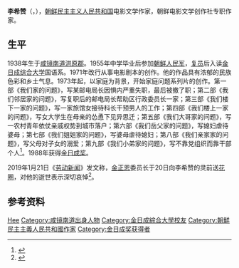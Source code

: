 {{人物信息框
| 姓名     = 李希赞
| 性别     = 男
| 出生日期 = 1938年4月10日
| 出生地点 = {{KOR-JPN}}[[咸镜南道|咸镜南道]][[洪原郡|洪原郡]]
| 逝世日期 = {{Dda|2019|1|20|1938|4|10}}
| 逝世地点 = {{PRK}}[[平壤市|平壤市]]
| 国籍     = {{DPRK}}
| 政党     = {{WPK}}
| 职业     = 电影文学作家
| 奖项     = [[金日成奖|金日成奖]]
| 母校     = [[金日成综合大学|金日成综合大学]]
}}
'''李希赞'''（{{kor|이희찬|李希贊|Lee Hee-chan}}，{{bd|1938年|4月10日|2019年|1月|catIdx=Lee}}），[[朝鲜民主主义人民共和国|朝鲜民主主义人民共和国]]电影文学作家，朝鲜电影文学创作社专职作家。

==生平==
1938年生于[[咸镜南道|咸镜南道]][[洪原郡|洪原郡]]。1955年中学毕业后参加[[朝鲜人民军|朝鲜人民军]]，[[复员|复员]]后入读[[金日成综合大学|金日成综合大学]]国语系。1971年改行从事电影剧本的创作。他的作品具有浓郁的民族色彩和乡土气息。1973年起，以家庭为背景，开始家庭问题系列片的创作。第一部《我们家的问题》，写某邮电局长因惧内严重失职，最后被撤了职；第二部《我们邻居家的问题》，写复职后的邮电局长帮助区行政委员长一家；第三部《我们楼下一家的问题》，写一家旅馆女接待科长干预男人的工作；第四部《我们楼上一家的问题》，写女大学生在母亲的怂恿下见异思迁；第五部《我们大哥家的问题》，写一农村青年依仗亲戚权势到城市落户；第六部《我们岳父家的问题》，写媳妇虐待婆母；第七部《我们姐姐家的问题》，写婆母虐待媳妇；第八部《我们亲家家的问题》，写父母对子女的溺爱；第九部《我们小弟家的问题》，写不靠党组织而靠干部个人<ref>{{cite news |author=周必忠 |title=让人们笑着同过去告别 |work=[[人民日报|人民日报]] |date=1987-02-16 |page=7}}</ref>。1988年获得[[金日成奖|金日成奖]]。

2019年1月21日《[[劳动新闻|劳动新闻]]》发文称，[[金正恩|金正恩]]委员长于20日向李希赞的灵前送[[花圈|花圈]]，对他的逝世表示深切哀悼<ref>{{cite web |title=金正恩同志向一作家灵前送花圈 |url=http://www.rodong.rep.kp/cn/index.php?strPageID=SF01_02_01&newsID=2019-01-21-0004 |publisher=[[劳动新闻|劳动新闻]] |archiveurl=https://web.archive.org/web/20190124234459/http://www.rodong.rep.kp/cn/index.php?strPageID=SF01_02_01&newsID=2019-01-21-0004 |archivedate=2020-09-28 |date=2019-01-21}}</ref>。
==参考资料==
{{reflist}}
{{Authority control}}
{{DEFAULTSORT:Lee, Hee-chan}}
[[Category:李姓|Hee]]
[[Category:咸镜南道出身人物|Category:咸镜南道出身人物]]
[[Category:金日成綜合大學校友|Category:金日成綜合大學校友]]
[[Category:朝鮮民主主義人民共和國作家|Category:朝鮮民主主義人民共和國作家]]
[[Category:金日成奖获得者|Category:金日成奖获得者]]